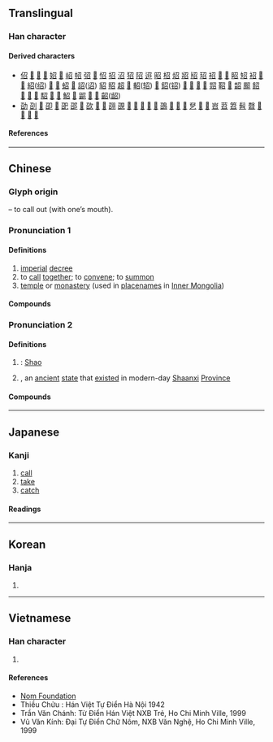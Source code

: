 {{also|叧}}
{{character info}}
==Translingual==
{{stroke order|strokes=5}}

===Han character===
{{Han char|rn=30|rad=口|as=02|sn=5|four=17602|canj=SHR|ids=⿱刀口}}

====Derived characters====
* [[佋]] [[𫥈]] [[𠰉]] [[𡊱]] [[妱]] [[𡥙]] [[岹]] [[𢁾]] [[弨]] [[𭛤]] [[怊]] [[招]] [[沼]] [[㹦]] [[䧂]] [[迢]] [[昭]] [[柖]] [[炤]] [[㸛]] [[牊]] [[玿]] [[祒]] [[𦚔]] [[𤱠]] [[眧]] [[䂏]] [[袑]] [[𣑌]] [[𥹙]] [[紹]]([[绍]]) [[𬚖]] [[𦨣]] [[蛁]] [[𪸲]] [[詔]]([[诏]]) [[貂]] [[𧵓]] [[超]] [[𬦪]] [[軺]]([[轺]]) [[𫽟]] [[鉊]]([[𬬿]]) [[𠸿]] [[𠹾]] [[𫫌]] [[𣉈]] [[㷖]] [[鞀]] [[𩎣]] [[韶]] [[䫿]] [[䬰]] [[𫵥]] [[𪴻]] [[𤾌]] [[駋]] [[𩲤]] [[𦦌]] [[鮉]] [[𪌕]] [[鼦]] [[𪖠]] [[𮯃]] [[齠]]([[龆]])
* [[劭]] [[刟]] [[𠧙]] [[卲]] [[𫲤]] [[巶]] [[邵]] [[𣬸]] [[欩]] [[𭇱]] [[𠣫]] [[䎄]] [[䙼]] [[𨐓]] [[𬰛]] [[𠺥]] [[𪹑]] [[𫲰]] [[䳂]] [[𫬑]] [[𡆊]] [[𠯉]] [[㐒]] [[𥁏]] [[𡀪]] [[岧]] [[苕]] [[笤]] [[髫]] [[㲈]] [[𪔓]] [[𢈆]] [[𤵪]] [[𢦽]]

====References====
{{Han ref|kx=0172.070|dkj=03241|dj=0383.030|hdz=10574.030|uh=53EC}}

----

==Chinese==
{{zh-forms}}

===Glyph origin===
{{Han etym}}
{{Han compound|刀|口|c1=p|c2=s|t2=mouth|ls=psc}} – to call out (with one’s mouth).

===Pronunciation 1===
{{zh-pron
|m=zhào
|c=ziu6
|h=pfs=seu/chheu
|md=diêu
|mn=tiāu/tiàu
|mn_note=tiāu - literary; tiàu - vernacular
|mn-t=diao6/diou6
|mn-t_note=diao6 - Shantou; diou6 - Chaozhou
|w=3zau
|mc=1
|oc=2,1
|cat=n,v
}}

====Definitions====
{{zh-hanzi}}

# [[imperial]] [[decree]]
# to [[call]] [[together]]; to [[convene]]; to [[summon]]
# [[temple]] or [[monastery]] (used in [[placename]]s in [[Inner Mongolia]])

====Compounds====
{{zh-der|召开|召募|宣召|召旻|召集|召開|奉召|徵風召雨|召回|召集人|感召|動員召集|勤務召集|寵召|徵召|召喚|召夢|召禍|召集令|召幸|召見|召試|應召|玉樓赴召|教育召集|檄召|應召站|應召女郎|政治號召|要寵召禍|點召令|點召|關召|號召力|蒙主寵召|聘召|號召|精神感召|除召|辟召|緩召|點閱召集|召妓}}

===Pronunciation 2===
{{zh-pron
|m=Shào
|c=siu6
|md=siêu
|mc=2
|oc=1,2
|cat=pn
}}

====Definitions====
{{zh-hanzi}}

# {{surname|zh|nodot=1}}: [[Shao]]
# {{w|zh:召國|State of Shao}}, an [[ancient]] [[state]] that [[exist]]ed in modern-day [[Shaanxi]] [[province|Province]]

====Compounds====
{{zh-der|召父杜母|召棠|召南|周召共和|周召|召公}}

----

==Japanese==

===Kanji===
{{ja-kanji|grade=c|rs=口02}}

# [[call]]
# [[take]]
# [[catch]]

====Readings====
{{ja-readings
|goon=しょう
|kanon=しょう
|kun=め-す
}}

----

==Korean==

===Hanja===
{{ko-hanja|hangeul=[[소]], [[조]]|rv=so, jo|mr=so, cho}}

# {{rfdef|ko|sort=口02}}

----

==Vietnamese==

===Han character===
{{vi-readings|rs=口02|reading=chịu, chẹo, giẹo, trịu, triệu, xạu, trẹo, dịu, gieo, trĩu}}

# {{rfdef|vi|sort=口02}}

====References====
* [http://nomfoundation.org/common/nom_details.php?codepoint=53ec Nom Foundation]
* Thiều Chửu : Hán Việt Tự Điển Hà Nội 1942
* Trần Văn Chánh: Từ Điển Hán Việt NXB Trẻ, Ho Chi Minh Ville, 1999
* Vũ Văn Kính: Đại Tự Điển Chữ Nôm, NXB Văn Nghệ, Ho Chi Minh Ville, 1999